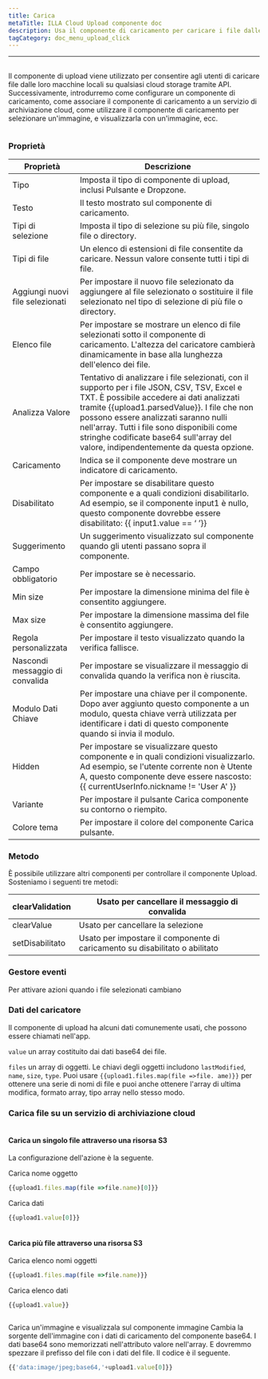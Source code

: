 ```yaml
---
title: Carica
metaTitle: ILLA Cloud Upload componente doc
description: Usa il componente di caricamento per caricare i file dalle macchine locali su qualsiasi storage cloud
tagCategory: doc_menu_upload_click
---
```


* * *

## <Heading hidden>Carica</Heading>

Il componente di upload viene utilizzato per consentire agli utenti di caricare file dalle loro macchine locali su qualsiasi cloud storage tramite API. Successivamente, introdurremo come configurare un componente di caricamento, come associare il componente di caricamento a un servizio di archiviazione cloud, come utilizzare il componente di caricamento per selezionare un'immagine, e visualizzarla con un'immagine, ecc.

<img src='https://cdn.illacloud.com/official-website/img/docs/upload1.png' alt="" />

### Proprietà

| Proprietà                       | Descrizione                                                                                                                                                                                                                                                                                                                                                               |
| ------------------------------- | ------------------------------------------------------------------------------------------------------------------------------------------------------------------------------------------------------------------------------------------------------------------------------------------------------------------------------------------------------------------------- |
| Tipo                            | Imposta il tipo di componente di upload, inclusi Pulsante e Dropzone.                                                                                                                                                                                                                                                                                                     |
| Testo                           | Il testo mostrato sul componente di caricamento.                                                                                                                                                                                                                                                                                                                          |
| Tipi di selezione               | Imposta il tipo di selezione su più file, singolo file o directory.                                                                                                                                                                                                                                                                                                       |
| Tipi di file                    | Un elenco di estensioni di file consentite da caricare. Nessun valore consente tutti i tipi di file.                                                                                                                                                                                                                                                                      |
| Aggiungi nuovi file selezionati | Per impostare il nuovo file selezionato da aggiungere al file selezionato o sostituire il file selezionato nel tipo di selezione di più file o directory.                                                                                                                                                                                                                 |
| Elenco file                     | Per impostare se mostrare un elenco di file selezionati sotto il componente di caricamento. L'altezza del caricatore cambierà dinamicamente in base alla lunghezza dell'elenco dei file.                                                                                                                                                                                  |
| Analizza Valore                 | Tentativo di analizzare i file selezionati, con il supporto per i file JSON, CSV, TSV, Excel e TXT. È possibile accedere ai dati analizzati tramite {{upload1.parsedValue}}. I file che non possono essere analizzati saranno nulli nell'array. Tutti i file sono disponibili come stringhe codificate base64 sull'array del valore, indipendentemente da questa opzione. |
| Caricamento                     | Indica se il componente deve mostrare un indicatore di caricamento.                                                                                                                                                                                                                                                                                                       |
| Disabilitato                    | Per impostare se disabilitare questo componente e a quali condizioni disabilitarlo. Ad esempio, se il componente input1 è nullo, questo componente dovrebbe essere disabilitato: {{ input1.value == ‘ ’}}                                                                                                                                                                 |
| Suggerimento                    | Un suggerimento visualizzato sul componente quando gli utenti passano sopra il componente.                                                                                                                                                                                                                                                                                |
| Campo obbligatorio              | Per impostare se è necessario.                                                                                                                                                                                                                                                                                                                                            |
| Min size                        | Per impostare la dimensione minima del file è consentito aggiungere.                                                                                                                                                                                                                                                                                                      |
| Max size                        | Per impostare la dimensione massima del file è consentito aggiungere.                                                                                                                                                                                                                                                                                                     |
| Regola personalizzata           | Per impostare il testo visualizzato quando la verifica fallisce.                                                                                                                                                                                                                                                                                                          |
| Nascondi messaggio di convalida | Per impostare se visualizzare il messaggio di convalida quando la verifica non è riuscita.                                                                                                                                                                                                                                                                                |
| Modulo Dati Chiave              | Per impostare una chiave per il componente. Dopo aver aggiunto questo componente a un modulo, questa chiave verrà utilizzata per identificare i dati di questo componente quando si invia il modulo.                                                                                                                                                                      |
| Hidden                          | Per impostare se visualizzare questo componente e in quali condizioni visualizzarlo. Ad esempio, se l'utente corrente non è Utente A, questo componente deve essere nascosto: {{ currentUserInfo.nickname != 'User A' }}                                                                                                                                                  |
| Variante                        | Per impostare il pulsante Carica componente su contorno o riempito.                                                                                                                                                                                                                                                                                                       |
| Colore tema                     | Per impostare il colore del componente Carica pulsante.                                                                                                                                                                                                                                                                                                                   |

### Metodo

È possibile utilizzare altri componenti per controllare il componente Upload. Sosteniamo i seguenti tre metodi:

| clearValidation | Usato per cancellare il messaggio di convalida                               |
| --------------- | ---------------------------------------------------------------------------- |
| clearValue      | Usato per cancellare la selezione                                            |
| setDisabilitato | Usato per impostare il componente di caricamento su disabilitato o abilitato |

### Gestore eventi

Per attivare azioni quando i file selezionati cambiano

### Dati del caricatore

Il componente di upload ha alcuni dati comunemente usati, che possono essere chiamati nell'app.

`value` un array costituito dai dati base64 dei file. 

`files` un array di oggetti. Le chiavi degli oggetti includono `lastModified`, `name`, `size`, `type`. Puoi usare `{{upload1.files.map(file =>file. ame)}}` per ottenere una serie di nomi di file e puoi anche ottenere l'array di ultima modifica, formato array, tipo array nello stesso modo. 

### Carica file su un servizio di archiviazione cloud

<img src='https://cdn.illacloud.com/official-website/img/docs/upload2.gif' alt="" />

#### Carica un singolo file attraverso una risorsa S3

La configurazione dell'azione è la seguente. 

Carica nome oggetto

```jsx
{{upload1.files.map(file =>file.name)[0]}}
```

Carica dati

```jsx
{{upload1.value[0]}}
```

<img src='https://cdn.illacloud.com/official-website/img/docs/upload3.png' alt="" />

#### Carica più file attraverso una risorsa S3

Carica elenco nomi oggetti

```jsx
{{upload1.files.map(file =>file.name)}}
```

Carica elenco dati

```jsx
{{upload1.value}}
```

<img src='https://cdn.illacloud.com/official-website/img/docs/upload4.png' alt="" />

Carica un'immagine e visualizzala sul componente immagine
Cambia la sorgente dell'immagine con i dati di caricamento del componente base64. I dati base64 sono memorizzati nell'attributo valore nell'array. E dovremmo spezzare il prefisso del file con i dati del file. Il codice è il seguente. 

```jsx
{{'data:image/jpeg;base64,'+upload1.value[0]}}
```

<img src='https://cdn.illacloud.com/official-website/img/docs/upload5.gif' alt="" />
